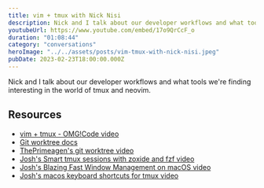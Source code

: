 ```yaml
---
title: vim + tmux with Nick Nisi
description: Nick and I talk about our developer workflows and what tools we're finding interesting with tmux and neovim.
youtubeUrl: https://www.youtube.com/embed/17o9QrCcF_o
duration: "01:08:44"
category: "conversations"
heroImage: "../../assets/posts/vim-tmux-with-nick-nisi.jpeg"
pubDate: 2023-02-23T18:00:00.000Z
---
```


Nick and I talk about our developer workflows and what tools we're finding interesting in the world of tmux and neovim.

## Resources

<GhRepo repo="nicknisi/dotfiles" />
<GhRepo repo="joshmedeski/dotfiles" />

- [vim + tmux - OMG!Code video](https://www.youtube.com/watch?v=5r6yzFEXajQ)
- [Git worktree docs](https://git-scm.com/docs/git-worktree)
- [ThePrimeagen's git worktree video](https://www.youtube.com/watch?v=2uEqYw-N8uE)
- [Josh's Smart tmux sessions with zoxide and fzf video](https://www.youtube.com/watch?v=l_TTxc0AcCw)
- [Josh's Blazing Fast Window Management on macOS video](https://www.youtube.com/watch?v=fYsCAOfGjxE)
- [Josh's macos keyboard shortcuts for tmux video](https://www.youtube.com/watch?v=BLp61-Lq0kQ)
